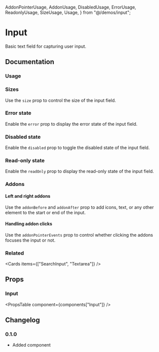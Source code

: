   AddonPointerUsage,
  AddonUsage,
  DisabledUsage,
  ErrorUsage,
  ReadonlyUsage,
  SizeUsage,
  Usage,
} from "@/demos/input";

# Input

Basic text field for capturing user input.

## Documentation

### Usage

<Demo component={Usage} />

### Sizes

Use the `size` prop to control the size of the input field.

<Demo component={SizeUsage} />

### Error state

Enable the `error` prop to display the error state of the input field.

<Demo component={ErrorUsage} />

### Disabled state

Enable the `disabled` prop to toggle the disabled state of the input field.

<Demo component={DisabledUsage} />

### Read-only state

Enable the `readOnly` prop to display the read-only state of the input field.

<Demo component={ReadonlyUsage} />

### Addons

#### Left and right addons

Use the `addonBefore` and `addonAfter` prop to add icons, text, or any other element to the start or end of the input.

<Demo component={AddonUsage} />

#### Handling addon clicks

Use the `addonPointerEvents` prop to control whether clicking the addons focuses the input or not.

<Demo component={AddonPointerUsage} />

### Related

<Cards items={["SearchInput", "Textarea"]} />

## Props

### Input

<PropsTable component={components["Input"]} />

## Changelog

### 0.1.0

- Added component
